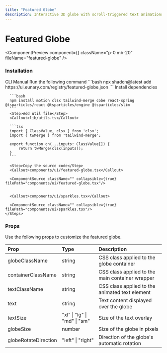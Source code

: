 ```yaml
---
title: "Featured Globe"
description: Interactive 3D globe with scroll-triggered text animations, sparkle effects, and smooth drag rotation.
---
```


# Featured Globe

<ComponentPreview component={<FeaturedGlobeDemo />} className="p-0 mb-20" fileName="featured-globe" />

### Installation

<Tabs defaultValue="manual">
  <TabsList>
    <TabsTrigger value="cli">CLI</TabsTrigger>
    <TabsTrigger value="manual">Manual</TabsTrigger>
  </TabsList>

  <TabsContent value="cli">
    <Steps>
      <Step>Run the following command</Step>
      ```bash
      npx shadcn@latest add https://ui.eunary.com/registry/featured-globe.json
      ```
    </Steps>
  </TabsContent>

  <TabsContent value="manual">
    <Steps>
      <Step>Install dependencies</Step>

      ```bash
      npm install motion clsx tailwind-merge cobe react-spring @tsparticles/react @tsparticles/engine @tsparticles/slim
      ```
      <Step>Add util file</Step>
      <Callout>lib/utils.ts</Callout>

      ```tsx
      import { ClassValue, clsx } from 'clsx';
      import { twMerge } from 'tailwind-merge';

      export function cn(...inputs: ClassValue[]) {
          return twMerge(clsx(inputs));
      }
      ```

      <Step>Copy the source code</Step>
      <Callout>components/ui/featured-globe.tsx</Callout>
     
      <ComponentSource className="" collapsible={true} filePath="components/ui/featured-globe.tsx"/>

      
      <Callout>components/ui/sparkles.tsx</Callout>
     
      <ComponentSource className="" collapsible={true} filePath="components/ui/sparkles.tsx"/>
    </Steps>
  </TabsContent>
</Tabs>



### Props

Use the following props to customize the featured globe.

| Prop                  | Type                                           | Description                                                                 |
| :-------------------- | :--------------------------------------------- | :-------------------------------------------------------------------------- |
|  <Callout>globeClassName</Callout>             | <Callout>string</Callout>                                         | CSS class applied to the globe container                                     |
|  <Callout>containerClassName</Callout>    | <Callout>string</Callout>                                         | CSS class applied to the main container wrapper                                    |
|  <Callout>textClassName</Callout>              | <Callout>string</Callout>                                | CSS class applied to the animated text element                                                       |
|  <Callout>text</Callout>               | <Callout>string</Callout>                                     | Text content displayed over the globe                                 |
|  <Callout>textSize</Callout>                 | <Callout>"xl" \| "lg" \| "md" \| "sm"</Callout>                            | Size of the text overlay                                   |
|  <Callout>globeSize</Callout>        | <Callout>number</Callout>         | Size of the globe in pixels                                |
|  <Callout>globeRotateDirection</Callout>            | <Callout>"left" \| "right"</Callout>                                         | Direction of the globe's automatic rotation                         |


<ExploreComponents currentComponent="featured-globe" />